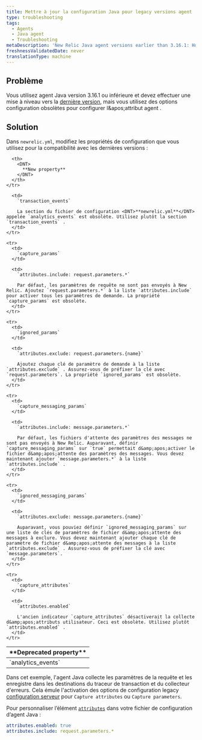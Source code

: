 ```yaml
---
title: Mettre à jour la configuration Java pour legacy versions agent
type: troubleshooting
tags:
  - Agents
  - Java agent
  - Troubleshooting
metaDescription: 'New Relic Java agent versions earlier than 3.16.1: How to update your newrelic.yml file to the latest version of agent attribute configuration.'
freshnessValidatedDate: never
translationType: machine
---
```


## Problème

Vous utilisez agent Java version 3.16.1 ou inférieure et devez effectuer une mise à niveau vers la [dernière version](/docs/release-notes/agent-release-notes/java-release-notes), mais vous utilisez des options configuration obsolètes pour configurer l&amp;apos;attribut agent .

## Solution

Dans `newrelic.yml`, modifiez les propriétés de configuration que vous utilisez pour la compatibilité avec les dernières versions :

<table>
  <thead>
    <tr>
      <th width={200}>
        <DNT>
          **Deprecated property**
        </DNT>
      </th>

      <th>
        <DNT>
          **New property**
        </DNT>
      </th>
    </tr>
  </thead>

  <tbody>
    <tr>
      <td>
        `analytics_events`
      </td>

      <td>
        `transaction_events`

        La section du fichier de configuration <DNT>**newrelic.yml**</DNT> appelée `analytics_events` est obsolète. Utilisez plutôt la section `transaction_events` .
      </td>
    </tr>

    <tr>
      <td>
        `capture_params`
      </td>

      <td>
        `attributes.include: request.parameters.*`

        Par défaut, les paramètres de requête ne sont pas envoyés à New Relic. Ajoutez `request.parameters.*` à la liste `attributes.include` pour activer tous les paramètres de demande. La propriété `capture_params` est obsolète.
      </td>
    </tr>

    <tr>
      <td>
        `ignored_params`
      </td>

      <td>
        `attributes.exclude: request.parameters.{name}`

        Ajoutez chaque clé de paramètre de demande à la liste `attributes.exclude` . Assurez-vous de préfixer la clé avec `request.parameters`. La propriété `ignored_params` est obsolète.
      </td>
    </tr>

    <tr>
      <td>
        `capture_messaging_params`
      </td>

      <td>
        `attributes.include: message.parameters.*`

        Par défaut, les fichiers d'attente des paramètres des messages ne sont pas envoyés à New Relic. Auparavant, définir `capture_messaging_params` sur `true` permettait d&amp;apos;activer le fichier d&amp;apos;attente des paramètres des messages. Vous devez maintenant ajouter `message.parameters.*` à la liste `attributes.include` .
      </td>
    </tr>

    <tr>
      <td>
        `ignored_messaging_params`
      </td>

      <td>
        `attributes.exclude: message.parameters.{name}`

        Auparavant, vous pouviez définir `ignored_messaging_params` sur une liste de clés de paramètres de fichier d&amp;apos;attente des messages à exclure. Vous devez maintenant ajouter chaque clé de paramètre de fichier d&amp;apos;attente des messages à la liste `attributes.exclude` . Assurez-vous de préfixer la clé avec `message.parameters`.
      </td>
    </tr>

    <tr>
      <td>
        `capture_attributes`
      </td>

      <td>
        `attributes.enabled`

        L'ancien indicateur `capture_attributes` désactiverait la collecte d&amp;apos;attributs utilisateur. Ceci est obsolète. Utilisez plutôt `attributes.enabled` .
      </td>
    </tr>
  </tbody>
</table>

Dans cet exemple, l'agent Java collecte les paramètres de la requête et les enregistre dans les destinations du traceur de transaction et du collecteur d'erreurs. Cela émule l'activation des options de configuration legacy [configuration serveur](/docs/agents/manage-apm-agents/configuration/server-side-agent-configuration) pour `Capture attributes` ou `Capture parameters`.

Pour personnaliser l’élément [`attributes`](/docs/agents/java-agent/configuration/java-agent-configuration-config-file#attributes) dans votre fichier de configuration d’agent Java :

```yml
attributes.enabled: true
attributes.include: request.parameters.*
```